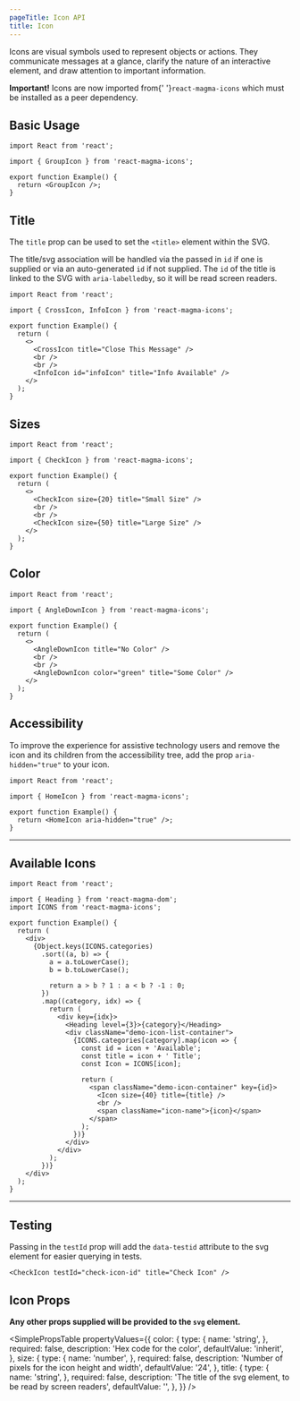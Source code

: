 ```yaml
---
pageTitle: Icon API
title: Icon
---
```


<PageContent componentName="icon" type="api">

<LeadParagraph>
  Icons are visual symbols used to represent objects or actions. They
  communicate messages at a glance, clarify the nature of an interactive
  element, and draw attention to important information.
</LeadParagraph>

<Alert variant="warning"><strong>Important!</strong> Icons are now imported from{' '}<code>react-magma-icons</code> which must be installed as a peer dependency.</Alert>

## Basic Usage

```tsx
import React from 'react';

import { GroupIcon } from 'react-magma-icons';

export function Example() {
  return <GroupIcon />;
}
```

## Title

The `title` prop can be used to set the `<title>` element within the SVG.

The title/svg association will be handled via the passed in `id` if one is supplied or via an auto-generated `id` if not supplied. The `id` of the title is linked to the SVG with `aria-labelledby`,
so it will be read screen readers.

```tsx
import React from 'react';

import { CrossIcon, InfoIcon } from 'react-magma-icons';

export function Example() {
  return (
    <>
      <CrossIcon title="Close This Message" />
      <br />
      <br />
      <InfoIcon id="infoIcon" title="Info Available" />
    </>
  );
}
```

## Sizes

```tsx
import React from 'react';

import { CheckIcon } from 'react-magma-icons';

export function Example() {
  return (
    <>
      <CheckIcon size={20} title="Small Size" />
      <br />
      <br />
      <CheckIcon size={50} title="Large Size" />
    </>
  );
}
```

## Color

```tsx
import React from 'react';

import { AngleDownIcon } from 'react-magma-icons';

export function Example() {
  return (
    <>
      <AngleDownIcon title="No Color" />
      <br />
      <br />
      <AngleDownIcon color="green" title="Some Color" />
    </>
  );
}
```

## Accessibility

To improve the experience for assistive technology users and remove the icon and its children from the accessibility tree, add the prop `aria-hidden="true"` to your icon.

```tsx
import React from 'react';

import { HomeIcon } from 'react-magma-icons';

export function Example() {
  return <HomeIcon aria-hidden="true" />;
}
```

---

## Available Icons

```tsx-noCode-noCodeSandbox-noCopy-noBorder
import React from 'react';

import { Heading } from 'react-magma-dom';
import ICONS from 'react-magma-icons';

export function Example() {
  return (
    <div>
      {Object.keys(ICONS.categories)
        .sort((a, b) => {
          a = a.toLowerCase();
          b = b.toLowerCase();

          return a > b ? 1 : a < b ? -1 : 0;
        })
        .map((category, idx) => {
          return (
            <div key={idx}>
              <Heading level={3}>{category}</Heading>
              <div className="demo-icon-list-container">
                {ICONS.categories[category].map(icon => {
                  const id = icon + 'Available';
                  const title = icon + ' Title';
                  const Icon = ICONS[icon];

                  return (
                    <span className="demo-icon-container" key={id}>
                      <Icon size={40} title={title} />
                      <br />
                      <span className="icon-name">{icon}</span>
                    </span>
                  );
                })}
              </div>
            </div>
          );
        })}
    </div>
  );
}
```

---

## Testing

Passing in the `testId` prop will add the `data-testid` attribute to the svg element for easier querying in tests.

```html-noCodeSandbox
<CheckIcon testId="check-icon-id" title="Check Icon" />
```

## Icon Props

**Any other props supplied will be provided to the `svg` element.**

<SimplePropsTable
  propertyValues={{
    color: {
      type: {
        name: 'string',
      },
      required: false,
      description: 'Hex code for the color',
      defaultValue: 'inherit',
    },
    size: {
      type: {
        name: 'number',
      },
      required: false,
      description: 'Number of pixels for the icon height and width',
      defaultValue: '24',
    },
    title: {
      type: {
        name: 'string',
      },
      required: false,
      description: 'The title of the svg element, to be read by screen readers',
      defaultValue: '',
    },
  }}
/>

</PageContent>
